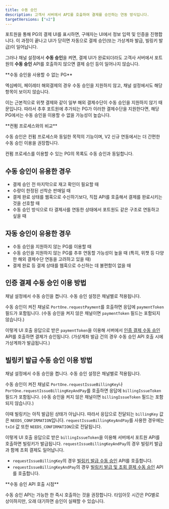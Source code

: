 ```yaml
---
title: 수동 승인
description: 고객사 서버에서 API를 호출하여 결제를 승인하는 연동 방식입니다.
targetVersions: ["v2"]
---
```



포트원을 통해 PG의 결제 UI를 표시하면, 구매자는 UI에서 정보 입력 및 인증을 진행합니다. 이 과정이 끝나고 UI가 닫히면 자동으로 결제 승인(또는 가상계좌 발급, 빌링키 발급)이 일어납니다.

그러나 채널 설정에서 **수동 승인**을 켜면, 결제 UI가 완료되더라도 고객사 서버에서 포트원의 **수동 승인** API를 호출하지 않으면 결제 승인 등이 일어나지 않습니다.

<Hint style="warning">
  **수동 승인을 사용할 수 없는 PG**

  엑심베이, 페이레터 해외결제의 경우 수동 승인을 지원하지 않고, 채널 설정에서도 해당 항목이 보이지 않습니다.

  이는 근본적으로 위챗 결제와 같이 일부 해외 결제수단이 수동 승인을 지원하지 않기 때문입니다. 따라서 추후 포트원에 추가되는 PG가 이러한 결제수단을 지원한다면, 해당 PG에서는 수동 승인을 이용할 수 없을 가능성이 높습니다.
</Hint>

<Hint style="info">
  **컨펌 프로세스와의 비교**

  수동 승인은 컨펌 프로세스와 동일한 목적의 기능이며, V2 신규 연동에서는 더 간편한 수동 승인 이용을 권장합니다.

  컨펌 프로세스를 이용할 수 있는 PG의 목록도 수동 승인과 동일합니다.
</Hint>

## 수동 승인이 유용한 경우

- 결제 승인 전 마지막으로 재고 확인이 필요할 때
- 수량이 한정된 선착순 판매일 때
- 결제 완료 상태를 웹훅으로 수신하기보다, 직접 API를 호출해서 결제를 완료시키는 것을 선호할 때
- 수동 승인 방식으로 타 결제사를 연동한 상태에서 포트원도 같은 구조로 연동하고 싶을 때

## 자동 승인이 유용한 경우

- 수동 승인을 지원하지 않는 PG를 이용할 때
- 수동 승인을 지원하지 않는 PG를 추후 연동할 가능성이 높을 때 (특히, 위챗 등 다양한 해외 결제수단 연동을 고려하고 있을 때)
- 결제 완료 등 결제 상태를 웹훅으로 수신하는 데 불편함이 없을 때

## 인증 결제 수동 승인 이용 방법

채널 설정에서 수동 승인을 켭니다. 수동 승인 설정은 채널별로 적용됩니다.

수동 승인이 켜진 채널로 `PortOne.requestPayment`를 호출하면 응답에 `paymentToken` 필드가 포함됩니다.
(수동 승인을 켜지 않은 채널이면 `paymentToken` 필드는 포함되지 않습니다.)

이렇게 UI 호출 응답으로 받은 `paymentToken`을 이용해 서버에서 [인증 결제 수동 승인](/api/rest-v2/payment?v=v2#post%20%2Fpayments%2F%7BpaymentId%7D%2Fconfirm) API를 호출하면 결제가 승인됩니다. (가상계좌 발급 건의 경우 수동 승인 API 호출 시에 가상계좌가 발급됩니다.)

## 빌링키 발급 수동 승인 이용 방법

채널 설정에서 수동 승인을 켭니다. 수동 승인 설정은 채널별로 적용됩니다.

수동 승인이 켜진 채널로 `PortOne.requestIssueBillingKey`나 `PortOne.requestIssueBillingKeyAndPay`를 호출하면 응답에 `billingIssueToken` 필드가 포함됩니다.
(수동 승인을 켜지 않은 채널이면 `billingIssueToken` 필드는 포함되지 않습니다.)

이때 빌링키는 아직 발급된 상태가 아닙니다. 따라서 응답으로 전달되는 `billingKey` 값은 `NEEDS_CONFIRMATION`입니다. `requestIssueBillingKeyAndPay`를 사용한 경우에는 `txId` 값 또한 `NEEDS_CONFIRMATION`으로 전달됩니다.

이렇게 UI 호출 응답으로 받은 `billingIssueToken`을 이용해 서버에서 포트원 API를 호출하면 빌링키가 발급됩니다. `requestIssueBillingKeyAndPay`의 경우 빌링키 발급과 함께 초회 결제도 일어납니다.

- `requestIssueBillingKey`의 경우 [빌링키 발급 수동 승인](/api/rest-v2/payment.billingKey?v=v2#post%20%2Fbilling-keys%2Fconfirm) API를 호출합니다.
- `requestIssueBillingKeyAndPay`의 경우 [빌링키 발급 및 초회 결제 수동 승인](/api/rest-v2/payment.billingKey?v=v2#post%20%2Fbilling-keys%2Fconfirm-issue-and-pay) API를 호출합니다.

<Hint style="info">
  **수동 승인 API 호출 시점**
  
  수동 승인 API는 가능한 한 즉시 호출하는 것을 권장합니다. 타임아웃 시간은 PG별로 상이하지만, 오래 대기하면 승인이 실패할 수 있습니다.
</Hint>
